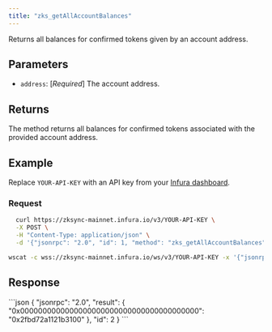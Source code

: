 ```yaml
---
title: "zks_getAllAccountBalances"
---
```



Returns all balances for confirmed tokens given by an account address.

## Parameters

- `address`: [_Required_] The account address.

## Returns

The method returns all balances for confirmed tokens associated with the provided account address.

## Example

Replace `YOUR-API-KEY` with an API key from your [Infura dashboard](https://infura.io/dashboard).

### Request

<Tabs>
  <TabItem value="cURL">

  ```bash
    curl https://zksync-mainnet.infura.io/v3/YOUR-API-KEY \
    -X POST \
    -H "Content-Type: application/json" \
    -d '{"jsonrpc": "2.0", "id": 1, "method": "zks_getAllAccountBalances", "params": [ "0x98E9D288743839e96A8005a6B51C770Bbf7788C0" ]}'
  ```
  </TabItem>
  <TabItem value="WSS">

```bash
wscat -c wss://zksync-mainnet.infura.io/ws/v3/YOUR-API-KEY -x '{"jsonrpc": "2.0", "id": 1, "method": "zks_getAllAccountBalances", "params": [ "0x98E9D288743839e96A8005a6B51C770Bbf7788C0" ]}'
```

  </TabItem>
</Tabs>

## Response

<Tabs>
  <TabItem value="JSON">
  ```json
  {
    "jsonrpc": "2.0",
    "result": {
        "0x0000000000000000000000000000000000000000": "0x2fbd72a1121b3100"
    },
    "id": 2
  }
  ```
  </TabItem>
</Tabs>